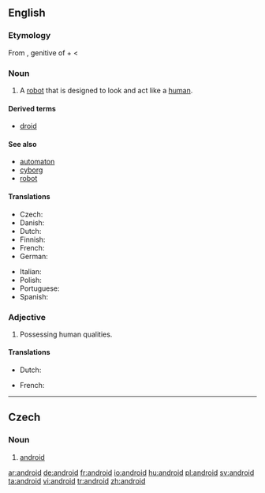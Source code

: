 {{also|Android}}
==English==
{{wikipedia}}

===Etymology===
From {{etyl|grc}} {{term|sc=polytonic|ἀνδρός|tr=andros}}, genitive of {{term|ἀνήρ|sc=polytonic|tr=anēr||man}} + {{term|-eides||of the species; alike}} < {{term|eidos||species}}

{{rfap}}

===Noun===
{{en-noun}}

# A [[robot]] that is designed to look and act like a [[human]].

====Derived terms====
* [[droid]]

====See also====
* [[automaton]]
* [[cyborg]]
* [[robot]]

====Translations====
{{trans-top|robot with human form}}
* Czech: {{t-|cs|android|m}}
* Danish: {{t+|da|androide|c}}
* Dutch: {{t-|nl|androïde|m}}
* Finnish: {{t-|fi|androidi}}
* French: {{t+|fr|androïde|m}}
* German: {{t+|de|Android|m}}
{{trans-mid}}
* Italian: {{t-|it|androide|m}}
* Polish: {{t+|pl|android|m}}
* Portuguese: {{t+|pt|andróide|m}}
* Spanish: {{t-|es|androide|m}}
{{trans-bottom}}

===Adjective===
{{en-adj}}

# Possessing human qualities.

====Translations====
{{trans-top|possessing human qualities}}
* Dutch: {{t-|nl|androïde|m}}
{{trans-mid}}
* French: {{t+|fr|androïde|m}}
{{trans-bottom}}

----

==Czech==

===Noun===
{{cs-noun|g=m}}

# [[#English|android]]

[[ar:android]]
[[de:android]]
[[fr:android]]
[[io:android]]
[[hu:android]]
[[pl:android]]
[[sv:android]]
[[ta:android]]
[[vi:android]]
[[tr:android]]
[[zh:android]]